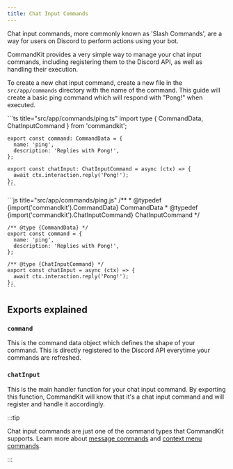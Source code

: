 ```yaml
---
title: Chat Input Commands
---
```



Chat input commands, more commonly known as 'Slash Commands', are a
way for users on Discord to perform actions using your bot.

CommandKit provides a very simple way to manage your chat input
commands, including registering them to the Discord API, as well as
handling their execution.

To create a new chat input command, create a new file in the
`src/app/commands` directory with the name of the command. This guide
will create a basic ping command which will respond with "Pong!" when
executed.

<Tabs>
  <TabItem value="ts" label="TypeScript" default>
    ```ts title="src/app/commands/ping.ts"
    import type { CommandData, ChatInputCommand } from 'commandkit';

    export const command: CommandData = {
      name: 'ping',
      description: 'Replies with Pong!',
    };

    export const chatInput: ChatInputCommand = async (ctx) => {
      await ctx.interaction.reply('Pong!');
    };
    ```

  </TabItem>
  <TabItem value="js" label="JavaScript">
    ```js title="src/app/commands/ping.js"
    /**
     * @typedef {import('commandkit').CommandData} CommandData
     * @typedef {import('commandkit').ChatInputCommand} ChatInputCommand
     */

    /** @type {CommandData} */
    export const command = {
      name: 'ping',
      description: 'Replies with Pong!',
    };

    /** @type {ChatInputCommand} */
    export const chatInput = async (ctx) => {
      await ctx.interaction.reply('Pong!');
    };
    ```

  </TabItem>
</Tabs>

## Exports explained

### `command`

This is the command data object which defines the shape of your
command. This is directly registered to the Discord API everytime your
commands are refreshed.

### `chatInput`

This is the main handler function for your chat input command. By
exporting this function, CommandKit will know that it's a chat input
command and will register and handle it accordingly.

:::tip

Chat input commands are just one of the command types that CommandKit
supports. Learn more about
[message commands](./04-message-commands.mdx) and
[context menu commands](./03-context-menu-commands.mdx).

:::
